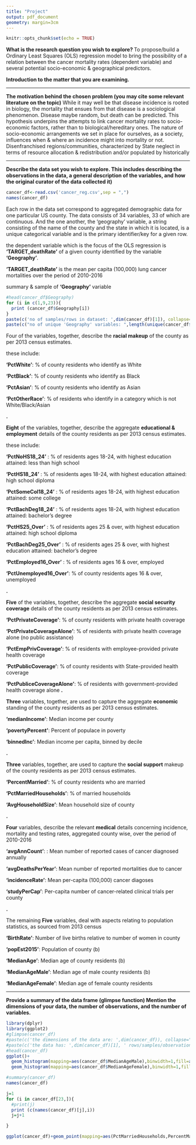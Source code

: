 ```yaml
---
title: "Project"
output: pdf_document
geometry: margin=3cm
---
```


```r
knitr::opts_chunk$set(echo = TRUE)
```

**What is the research question you wish to explore? **
To propose/build a Ordinary Least Squares (OLS) regression model to
bring the possibility of a relation between the cancer mortality rates (dependent variable) and several potential socio-economic & geographical predictors.

**Introduction to the matter that you are examining.**



*****
**The motivation behind the chosen problem (you may cite some relevant
literature on the topic)**
While it may well be that disease incidence is rooted in biology, the mortality that ensues from that disease is a sociological phenomenon.
Disease maybe random, but death can be predicted.
This hypothesis underpins the attempts to 
link cancer mortality rates to socio-economic factors, rather than to biological/hereditary ones. 
The nature of socio-economic arrangements we set in place for ourselves, as a society, influences when & where an incidence might into mortality or not.
Disenfranchised regions/communities, characterized by State neglect in terms of resource allocation & redistribution and/or populated by historically 

*****
**Describe the data set you wish to explore. This includes describing the
observations in the data, a general description of the variables, and how the original curator of the data collected it)**
```r
cancer_df<-read.csv('cancer_reg.csv',sep = ",")
names(cancer_df)
```
Each row in the data set correspond to aggregated demographic data for one particular US county.
The data consists of 34 variables, 33 of which are continuous. 
And the one another, the 'geography' variable, a string consisting of the name of the county and the state in which it is located, is a unique categorical variable
and is the primary identifier/key for a given row.

the dependent variable which is the focus of the OLS regression is __'TARGET_deathRate'__ of a given county identified by the variable __'Geography'__.

__'TARGET_deathRate'__ is the mean per capita (100,000) lung cancer mortalities
over the period of 2010-2016

summary & sample of __'Geography'__ variable
```r
#head(cancer_df$Geography)
for (i in c(1,9,23)){
  print (cancer_df$Geography[i])
}
paste(c('no of samples/rows in dataset: ',dim(cancer_df)[1]), collapse="")
paste(c("no of unique 'Geography' variables: ",length(unique(cancer_df$Geography))), collapse="")

```
Four of the variables, together, describe the __racial makeup__ of the county 
as per 2013 census estimates. 

these include:

__'PctWhite'__:     % of county residents who identify as White

__'PctBlack'__:     % of county residents who identify as Black 

__'PctAsian'__:     % of county residents who identify as Asian

__'PctOtherRace'__: % of residents who identify in a category which is not                             White/Black/Asian



__.__

__Eight__ of the variables, together, describe the aggregate __educational & employment__ details of the county residents as per 2013 census estimates. 

these include:

__'PctNoHS18_24'__        : % of residents ages 18-24, with highest                                    education attained: less than high school 

__'PctHS18_24'__          : % of residents ages 18-24, with highest                                    education attained: high school diploma

__'PctSomeCol18_24'__     : % of residents ages 18-24, with highest                                    education attained: some college

__'PctBachDeg18_24'__     : % of residents ages 18-24, with highest                                    education attained: bachelor's degree

__'PctHS25_Over'__        : % of residents ages 25 & over, 
                            with highest education attained: high school diploma

__'PctBachDeg25_Over'__   : % of residents ages 25 & over, 
                            with highest education attained: bachelor's degree

__'PctEmployed16_Over'__  : % of residents ages 16 & over, employed

__'PctUnemployed16_Over'__: % of county residents ages 16 & over, unemployed

__.__

__Five__ of the variables, together, describe the aggregate __social security coverage__ details of the county residents as per 2013 census estimates.

__'PctPrivateCoverage'__: % of county residents with private health coverage

__'PctPrivateCoverageAlone'__: % of residents with private health coverage alone (no public assistance) 

__'PctEmpPrivCoverage'__: % of residents with employee-provided private health coverage

__'PctPublicCoverage'__: % of county residents with State-provided health coverage

__'PctPubliceCoverageAlone'__: % of residents with government-provided health coverage alone
__.__

__Three__ variables, together, are used to capture the aggregate __economic__ standing of the county residents as per 2013 census estimates.

__'medianIncome'__: Median income per county

__'povertyPercent'__: Percent of populace in poverty

__'binnedInc'__: Median income per capita, binned by decile

__.__

__Three__ variables, together, are used to capture the __social support__ makeup of the county residents as per 2013 census estimates.

__'PercentMarried'__: % of county residents who are married

__'PctMarriedHouseholds'__: % of married households

__'AvgHouseholdSize'__: Mean household size of county

__.__

__Four__ variables, describe the relevant __medical__ details concerning
incidence, mortality and testing rates, aggregated county wise, over the period of 2010-2016 

__'avgAnnCount'__: : Mean number of reported cases of cancer diagnosed annually

__'avgDeathsPerYear'__: Mean number of reported mortalities due to cancer

__'incidenceRate'__: Mean per-capita (100,000) cancer diagoses

__'studyPerCap'__: Per-capita number of cancer-related clinical trials per county

__.__

The remaining __Five__ variables, deal with aspects relating to population statistics, as sourced from 2013 census

__'BirthRate'__: Number of live births relative to number of women in county

__'popEst2015'__: Population of county (b)

__'MedianAge'__: Median age of county residents (b)

__'MedianAgeMale'__: Median age of male county residents (b)

__'MedianAgeFemale'__: Median age of female county residents












*****
**Provide a summary of the data frame (glimpse function) Mention the dimensions of your data, the number of observations, and the number of variables.**
```r
library(dplyr)
library(ggplot2)
#glimpse(cancer_df)
#paste(c('the dimensions of the data are: ',dim(cancer_df)), collapse=" ")
#paste(c('the data has: ',dim(cancer_df)[1], ' rows/samples/observations & ', dim(cancer_df)[2],' attributes/variables/features'), collapse="")
#head(cancer_df)
ggplot()+
  geom_histogram(mapping=aes(cancer_df$MedianAgeMale),binwidth=1,fill=alpha('#C3D7A4',0.5),color='white')+
  geom_histogram(mapping=aes(cancer_df$MedianAgeFemale),binwidth=1,fill=alpha("#F4EDCA",0.2),color='black')

```



```r
#summary(cancer_df)
names(cancer_df)
```
```r
j=1
for (i in cancer_df[23,]){
  #print(j)
  print (c(names(cancer_df)[j],i))
  j=j+1

}

```
```r
ggplot(cancer_df)+geom_point(mapping=aes(PctMarriedHouseholds,PercentMarried))

```
